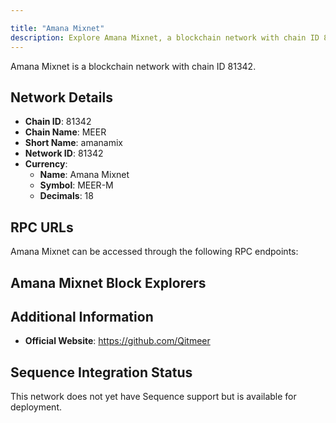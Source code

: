 ```yaml
---

title: "Amana Mixnet"
description: Explore Amana Mixnet, a blockchain network with chain ID 81342. Learn about its native currency, Amana Mixnet, and how to interact with the network.
---
```




Amana Mixnet is a blockchain network with chain ID 81342.

## Network Details

- **Chain ID**: 81342
- **Chain Name**: MEER
- **Short Name**: amanamix
- **Network ID**: 81342
- **Currency**: 
  - **Name**: Amana Mixnet
  - **Symbol**: MEER-M
  - **Decimals**: 18

## RPC URLs

Amana Mixnet can be accessed through the following RPC endpoints:



## Amana Mixnet Block Explorers



## Additional Information

- **Official Website**: https://github.com/Qitmeer

## Sequence Integration Status

This network does not yet have Sequence support but is available for deployment.
